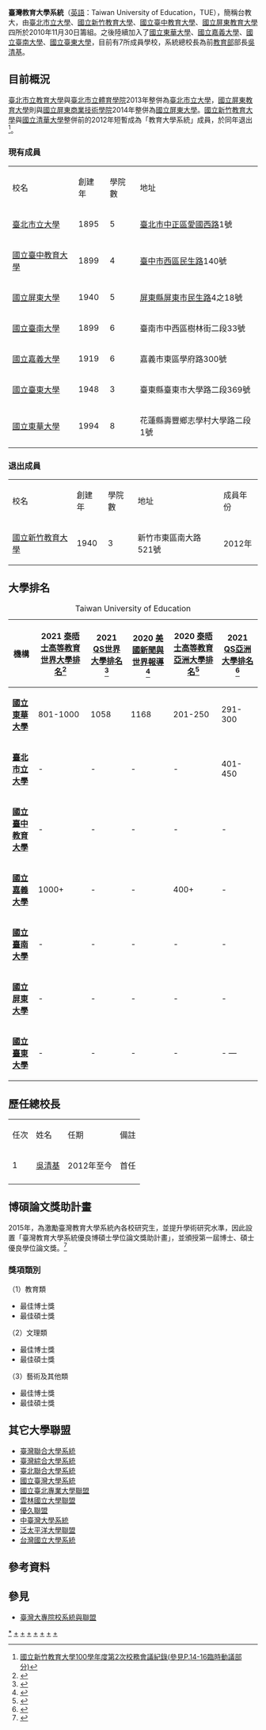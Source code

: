 {{expand|time=2013-07-02T23:14:23+00:00}}
{{Infobox university
|name              = 臺灣教育大學系統
|native_name       = Taiwan University of Education
|image             = [[File:Taiwan_University_of_Education.png|250px]]
|caption           =
|latin_name        =
|motto             =
|zhmotto           =
|established       = 2010年
|closed            =
|re-established    =
|anniversary       =
|type              = 大學系統
|religious         =
|endowment         =
|officer_in_charge =
|chairman          =
|secretary         =
|chancellor        =
|president         = [[吳清基|吳清基]]
|vice-president    =
|superintendent    =
|provost           =
|vice_chancellor   =
|principal         =
|dean              =
|director          =
|head_label        =
|head              =
|faculty           =
|staff             =
|students          =
|undergrad         =
|postgrad          =
|doctoral          =
|other             =
|location          =
|country           =
|state             =
|province          =
|city              = {{ROC}}<br/>[[臺北市立大學|臺北市立大學]]（系統總辦公室）：[[臺北市|臺北市]][[中正區_(臺北市)|中正區]]愛國西路1號<br/>[[國立臺中教育大學|國立臺中教育大學]]：[[臺中市|臺中市]][[西區_(臺中市)|西區]]民生路140號<br/>[[國立屏東大學|國立屏東大學]]：[[屏東縣|屏東縣]][[屏東市|屏東市]]民生路4之18號<br/>[[國立東華大學|國立東華大學]]：[[花蓮縣|花蓮縣]][[壽豐鄉|壽豐鄉]]志學村大學路二段1號<br/>[[國立臺南大學|國立臺南大學]]：[[臺南市|臺南市]][[中西區_(臺南市)|中西區]]樹林街二段33號<br/>[[國立嘉義大學|國立嘉義大學]]：[[嘉義市|嘉義市]][[東區_(嘉義市)|東區]]學府路300號<br/>[[國立臺東大學|國立臺東大學]]：[[臺東縣|臺東縣]][[臺東市|臺東市]]大學路二段369號
|coor              =
|campus            =
|area              =
|former_names      =
|free_label        =
|free              =
|sports            =
|colors            =
|nickname          = 臺教大
|mascot            =
|affiliations      =
|zip               =
|telephone         =
|website           = http://www.tue.edu.tw/
|logo              =
|footnotes         =
}}
'''臺灣教育大學系統'''（[[英語|英語]]：Taiwan University of Education，TUE），簡稱台教大，由[[臺北市立大學|臺北市立大學]]、[[國立新竹教育大學|國立新竹教育大學]]、[[國立臺中教育大學|國立臺中教育大學]]、[[國立屏東教育大學|國立屏東教育大學]]四所於2010年11月30日籌組。之後陸續加入了[[國立東華大學|國立東華大學]]、[[國立嘉義大學|國立嘉義大學]]、[[國立臺南大學|國立臺南大學]]、[[國立臺東大學|國立臺東大學]]，目前有7所成員學校，系統總校長為前[[中華民國教育部|教育部]]部長[[吳清基|吳清基]]。

==目前概況==
[[臺北市立教育大學|臺北市立教育大學]]與[[臺北市立體育學院|臺北市立體育學院]]2013年整併為[[臺北市立大學|臺北市立大學]]，[[國立屏東教育大學|國立屏東教育大學]]則與[[國立屏東商業技術學院|國立屏東商業技術學院]]2014年整併為[[國立屏東大學|國立屏東大學]]。[[國立新竹教育大學|國立新竹教育大學]]與[[國立清華大學|國立清華大學]]整併前的2012年短暫成為「教育大學系統」成員，於同年退出<ref>[http://www.nhcue.edu.tw/~sec/secretary/record/admin3/100/1002_1010528.pdf 國立新竹教育大學100學年度第2次校務會議紀錄(參見P.14-16臨時動議部分)]</ref>。


===現有成員===
{| class="wikitable" 
| 校名|| 創建年 || 學院數 || 地址
|-
| [[臺北市立大學|臺北市立大學]]
| 1895
| 5 
| [[臺北市|臺北市]][[中正區_(臺北市)|中正區]][[愛國西路|愛國西路]]1號
|-
| [[國立臺中教育大學|國立臺中教育大學]]
| 1899 
| 4 
| [[臺中市|臺中市]][[西區_(臺中市)|西區]][[民生路_(臺中市)|民生路]]140號
|-
| [[國立屏東大學|國立屏東大學]] 
| 1940 
| 5 
| [[屏東縣|屏東縣]][[屏東市|屏東市]][[民生路_(屏東市)|民生路]]4之18號
|-
| [[國立臺南大學|國立臺南大學]] 
| 1899 
| 6 
| 臺南市中西區樹林街二段33號
|-
| [[國立嘉義大學|國立嘉義大學]] 
| 1919 
| 6 
| 嘉義市東區學府路300號
|-
| [[國立臺東大學|國立臺東大學]]
| 1948
| 3
| 臺東縣臺東市大學路二段369號
|-
| [[國立東華大學|國立東華大學]]
| 1994
| 8
| 花蓮縣壽豐鄉志學村大學路二段1號
|}

===退出成員===
{| class="wikitable" 
| 校名|| 創建年 || 學院數 ||地址 || 成員年份
|-
| [[國立新竹教育大學|國立新竹教育大學]] || 1940 || 3 || 新竹市東區南大路521號 || 2012年
|}

== 大學排名 ==

{|class="wikitable sortable"
|-
|+Taiwan University of Education
! 機構 !!2021 [[泰晤士高等教育世界大學排名|泰晤士高等教育世界大學排名]]<ref name="timeshighereducation">{{cite web|url=https://www.timeshighereducation.com/world-university-rankings/2021/world-ranking#!/page/0/length/25/sort_by/rank/sort_order/asc/cols/stats|title=World University Rankings 2021 | Times Higher Education (THE)|publisher=timeshighereducation.co.uk|accessdate=2016-05-13}}</ref> !!2021 [[QS世界大學排名|QS世界大學排名]]<ref name="topuniversities">{{cite web|url=http://www.topuniversities.com/university-rankings/world-university-rankings/2021#sorting=rank+region=+country=128+faculty=+stars=false+search=|title=QS World University Rankings® 2021 | Top Universities|publisher=topuniversities.com|accessdate=2016-05-13}}</ref> !! 2020 [[美國新聞與世界報導|美國新聞與世界報導]]<ref>{{cite web|url=https://www.usnews.com/education/best-global-universities/rankings|title=2020 Best Global Universities Rankings|website=usnews.com}}</ref>!! 2020 [[泰晤士高等教育世界大學排名|泰晤士高等教育亞洲大學排名]]<ref name="timeshighereducation2">{{cite web|url=https://www.timeshighereducation.com/world-university-rankings/2020/regional-ranking#!/page/0/length/25/sort_by/rank/sort_order/asc/cols/stats |title=Asia University Rankings 2020 | Times Higher Education (THE)|publisher=timeshighereducation.co.uk|accessdate=2016-05-13}}</ref> !! 2021 [[QS世界大學排名|QS亞洲大學排名]]<ref name="topuniversities2">{{cite web|url=http://www.topuniversities.com/university-rankings/asian-university-rankings/2021#sorting=rank+region=+country=128+faculty=+stars=false+search=|title=QS University Rankings: Asia 2021 | Top Universities|publisher=topuniversities.com|accessdate=2016-05-13}}</ref> 
|-
| '''[[國立東華大學|國立東華大學]]'''
| 801-1000||1058||1168||201-250||291-300
|-
| '''[[臺北市立大學|臺北市立大學]]'''
| -||-||-||-||401-450
|-
| '''[[國立臺中教育大學|國立臺中教育大學]]'''
| -||-||-||-||-
|-
| '''[[國立嘉義大學|國立嘉義大學]]'''
|1000+||-||-||400+||-
|-
| '''[[國立臺南大學|國立臺南大學]]'''
| -||-||-||-||-
|-
| '''[[國立屏東大學|國立屏東大學]]'''
| -||-||-||-||-
|-
| '''[[國立臺東大學|國立臺東大學]]'''
| -||-||-||-||-
—
|}

==歷任總校長==
{|class=wikitable
| 任次 || 姓名 || 任期 || 備註
|-
| 1 || [[吳清基|吳清基]] || 2012年至今 || 首任
|-
|}

== 博碩論文獎助計畫 ==
2015年，為激勵臺灣教育大學系統內各校研究生，並提升學術研究水準，因此設置「臺灣教育大學系統優良博碩士學位論文獎助計畫」，並頒授第一屆博士、碩士優良學位論文獎。<ref>{{Cite web|title=臺灣教育大學系統第六屆博碩士優良學位論文獎|url=https://www.tue.edu.tw/p/405-1017-79464,c101.php?Lang=zh-tw}}</ref>

===獎項類別===
（1）教育類
*最佳博士獎
*最佳碩士獎

（2）文理類
*最佳博士獎
*最佳碩士獎

（3）藝術及其他類
*最佳博士獎
*最佳碩士獎

==其它大學聯盟==
* [[臺灣聯合大學系統|臺灣聯合大學系統]]
* [[臺灣綜合大學系統|臺灣綜合大學系統]]
* [[臺北聯合大學系統|臺北聯合大學系統]]
* [[國立臺灣大學系統|國立臺灣大學系統]]
* [[國立臺北專業大學聯盟|國立臺北專業大學聯盟]]
* [[雲林國立大學聯盟|雲林國立大學聯盟]]
* [[優久聯盟|優久聯盟]]
* [[中臺灣大學系統|中臺灣大學系統]]
* [[泛太平洋大學聯盟|泛太平洋大學聯盟]]
* [[台灣國立大學系統|台灣國立大學系統]]

==參考資料==
<div class="references-small">
<references />
</div>

== 參見 ==
* [[臺灣大專院校系統與聯盟|臺灣大專院校系統與聯盟]]

{{臺灣教育大學系統}}
{{臺灣師範院校|cat=no}}
{{臺灣大專院校系統與聯盟}}

[[Category:臺灣教育大學系統|*]]
[[Category:國立臺中教育大學|+]]
[[Category:國立屏東大學|+]]
[[Category:臺北市立大學|+]]
[[Category:國立臺南大學|+]]
[[Category:國立嘉義大學|+]]
[[Category:國立臺東大學|+]]
[[Category:國立東華大學|+]]